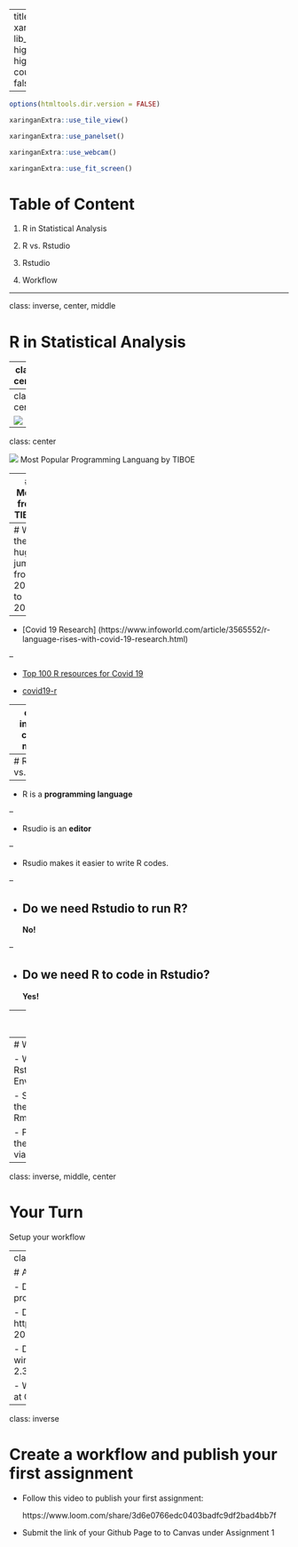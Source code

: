 
---
title: "Intro"
output:
  xaringan::moon_reader:
    lib_dir: libs
    nature:
      highlightStyle: github
      highlightLines: true
      countIncrementalSlides: false
   

---

```{r setup, include=FALSE}
options(htmltools.dir.version = FALSE)
```

```{r xaringan-tile-view, echo=FALSE}
xaringanExtra::use_tile_view()
```


```{r xaringan-panelset, echo=FALSE}
xaringanExtra::use_panelset()
```

```{r, echo=FALSE}
xaringanExtra::use_webcam()
```

```{r xaringan-fit-screen, echo=FALSE}
xaringanExtra::use_fit_screen()
```


# Table of Content

1. R in Statistical Analysis

2. R vs. Rstudio 

3. Rstudio 

4. Workflow

---

class: inverse, center, middle

# R in Statistical Analysis

---
class: center

![](images/R_jobs.png)

Percentage of Matching Job Posting on Indeed.com to Statistics Jobs involving R, SAS and Python

---
class: center

![](images/r_stack_overflow.png)
---

class: center

![](images/r3.png)
Most Popular Programming Languang by TIBOE

---
# More from TIBOE

[Link](https://www.tiobe.com/tiobe-index/)

---
# Why the huge jump from 2019 to 2020?

--
- [Covid 19 Research] (https://www.infoworld.com/article/3565552/r-language-rises-with-covid-19-research.html)

--

- [Top 100 R resources for Covid 19](https://towardsdatascience.com/top-5-r-resources-on-covid-19-coronavirus-1d4c8df6d85f)

- [covid19-r
](https://mine-cetinkaya-rundel.github.io/covid19-r/)

---
class: inverse, center, middle

# R vs. Rstudio

---
# R vs. Rstudio

--


- R is a **programming language**


--


- Rsudio is an **editor**


--

- Rsudio makes it easier to write R codes. 


--


- Do we need Rstudio to run R? 
--
**No!**

--

- Do we need R to code in Rstudio? 
--
**Yes!**

---
class: center

# Rstudio Overview


![](images/rstudio.png)
---
# Workflow

- Write R in Rstudio Environment

- Showcase the result by Rmarkdown

- Publish the result via Github

---
class: inverse, middle, center

# Your Turn

Setup your workflow

---
class: inverse

# Assignment 1: Setting it up

- Download and Install R at: https://cran.r-project.org/bin/windows/base/old/4.1.1

- Download and Install Rstudio at:
https://download1.rstudio.org/desktop/windows/RStudio-2022.07.1-554.exe

- Download and Install Git at: https://github.com/git-for-windows/git/releases/download/v2.37.3.windows.1/Git-2.37.3-64-bit.exe

- While waiting for the installation, sign up for an account at Github: https://github.com/
---

class: inverse

# Create a workflow and publish your first assignment

- Follow this video to publish your first assignment: 

  https://www.loom.com/share/3d6e0766edc0403badfc9df2bad4bb7f

- Submit the link of your Github Page to to Canvas under Assignment 1
